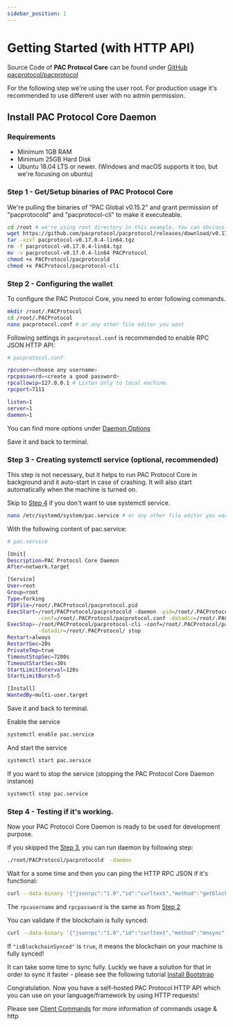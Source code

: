 ```yaml
---
sidebar_position: 1
---
```


# Getting Started (with HTTP API)

Source Code of **PAC Protocol Core** can be found under [GitHub pacprotocol/pacprotocol](https://github.com/pacprotocol/pacprotocol)

For the following step we're using the user root. For production usage it's recommended to use different user with no admin permission.

## Install PAC Protocol Core Daemon

### Requirements

* Minimum 1GB RAM
* Minimum 25GB Hard Disk
* Ubuntu 18.04 LTS or newer. (Windows and macOS supports it too, but we're focusing on ubuntu)



### Step 1 - Get/Setup binaries of PAC Protocol Core

We're pulling the binaries of "PAC Global v0.15.2" and grant permission of "pacprotocold" and "pacprotocol-cli" to make it executeable.

```bash
cd /root # we're using root directory in this example. You can obviously choose your owh directory.
wget https://github.com/pacprotocol/pacprotocol/releases/download/v0.17.0.4/pacprotocol-v0.17.0.4-lin64.tgz
tar -xzvf pacprotocol-v0.17.0.4-lin64.tgz
rm -f pacprotocol-v0.17.0.4-lin64.tgz
mv -v pacprotocol-v0.17.0.4-lin64 PACProtocol
chmod +x PACProtocol/pacprotocold
chmod +x PACProtocol/pacprotocol-cli
```

### Step 2 - Configuring the wallet

To configure the PAC Protocol Core, you need to enter following commands.

```bash
mkdir /root/.PACProtocol
cd /root/.PACProtocol
nano pacprotocol.conf # or any other file editor you want
```

Following settings in `pacprotocol.conf` is recommended to enable RPC JSON HTTP API:

```bash
# pacprotocol.conf

rpcuser=<choose any username>
rpcpassword=<create a good password>
rpcallowip=127.0.0.1 # Listen only to local machine.
rpcport=7111

listen=1
server=1
daemon=1
```
You can find more options under [Daemon Options](/docs/core/developers/pac-protocol-core/daemon-options)

Save it and back to terminal.

### Step 3 - Creating systemctl service (optional, recommended)

This step is not necessary, but it helps to run PAC Protocol Core in background and it auto-start in case of crashing. It will also start automatically when the machine is turned on.

Skip to [Step 4](#step-4---testing-if-its-working) if you don't want to use systemctl service.

``` bash
nano /etc/systemd/system/pac.service # or any other file editor you want
```

With the following content of pac.service:

```bash
# pac.service

[Unit]
Description=PAC Protocol Core Daemon
After=network.target

[Service]
User=root
Group=root
Type=forking
PIDFile=/root/.PACProtocol/pacprotocol.pid
ExecStart=/root/PACProtocol/pacprotocold -daemon -pid=/root/.PACProtocol/pacprotocol.pid \
          -conf=/root/.PACProtocol/pacprotocol.conf -datadir=/root/.PACProtocol/
ExecStop=-/root/PACProtocol/pacprotocol-cli -conf=/root/.PACProtocol/pacprotocol.conf \
          -datadir=/root/.PACProtocol/ stop
Restart=always
RestartSec=20s
PrivateTmp=true
TimeoutStopSec=7200s
TimeoutStartSec=30s
StartLimitInterval=120s
StartLimitBurst=5

[Install]
WantedBy=multi-user.target
```

Save it and back to terminal.

Enable the service
```bash
systemctl enable pac.service
```

And start the service

```bash
systemctl start pac.service
```

If you want to stop the service (stopping the PAC Protocol Core Daemon instance)

```bash
systemctl stop pac.service
```

### Step 4 - Testing if it's working.

Now your PAC Protocol Core Daemon is ready to be used for development purpose.

If you skipped the [Step 3](#step-3---creating-systemctl-service-optional-recommended), you can run daemon by following step:

```bash
./root/PACProtocol/pacprotocold  -daemon
```

Wait for a some time and then you can ping the HTTP RPC JSON if it's functional:

```bash
curl --data-binary '{"jsonrpc":"1.0","id":"curltext","method":"getblockchaininfo","params":[]}' -H 'content-type:text/plain;' http://<rpcusername>:<rpcpassword>@127.0.0.1:7111/
```

The `rpcusername` and `rpcpassword` is the same as from [Step 2](#step-2---configuring-the-wallet)

You can validate if the blockchain is fully synced:

```bash
curl --data-binary '{"jsonrpc":"1.0","id":"curltext","method":"mnsync","params":["status"]}' -H 'content-type:text/plain;' http://<rpcusername>:<rpcpassword>@127.0.0.1:7111/
```

If `"isBlockchainSynced"` is `true`, it means the blockchain on your machine is fully synced!

It can take some time to sync fully. Luckly we have a solution for that in order to sync it faster - please see the following tutorial [Install Bootstrap](/docs/core/developers/pac-protocol-core/install-bootstrap)

Congratulation. Now you have a self-hosted PAC Protocol HTTP API which you can use on your language/framework by using HTTP requests!

Please see [Client Commands](/docs/core/developers/pac-protocol-core/client-commands/getaddressbalance) for more information of commands usage & http